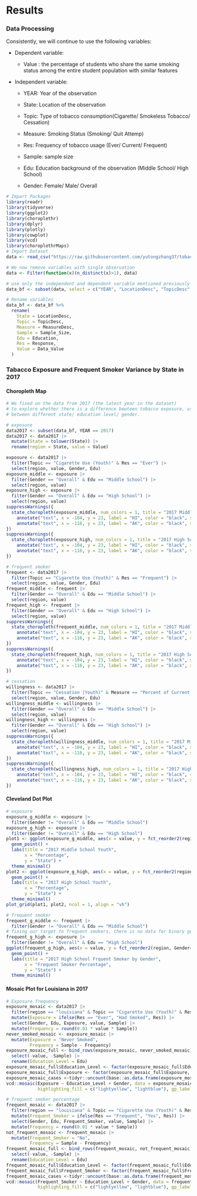 # Results

### Data Processing

Consistently, we will continue to use the following variables:

-   Dependent variable:

    -   Value : the percentage of students who share the same smoking status among the entire student population with similar features

-   Independent variable:

    -   YEAR: Year of the observation

    -   State: Location of the observation

    -   Topic: Type of tobacco consumption(Cigarette/ Smokeless Tobacco/ Cessation)

    -   Measure: Smoking Status (Smoking/ Quit Attemp)

    -   Res: Frequency of tobacco usage (Ever/ Current/ Frequent)

    -   Sample: sample size

    -   Edu: Education background of the observation (Middle School/ High School)

    -   Gender: Female/ Male/ Overall

```r
# Impart Packages 
library(readr)
library(tidyverse)
library(ggplot2)
library(choroplethr)
library(dplyr)
library(plotly)
library(cowplot)
library(vcd)
library(choroplethrMaps)
# Import Dataset 
data <- read_csv("https://raw.githubusercontent.com/yutongzhang37/tobacco/main/Data/Youth_Tobacco_Survey__YTS__Data.csv")

# We now remove variables with single observation
data <- Filter(function(x)(n_distinct(x)>1), data)

# use only the independent and dependent variable mentioned previously
data_bf <- subset(data, select = c("YEAR", "LocationDesc", "TopicDesc", "MeasureDesc", "Response","Data_Value","Sample_Size", "Gender", "Education"))

# Rename variables
data_bf <- data_bf %>%
  rename(
    State = LocationDesc,
    Topic = TopicDesc,
    Measure = MeasureDesc,
    Sample = Sample_Size,
    Edu = Education,
    Res = Response,
    Value = Data_Value
  )
```

### Tabacco Exposure and Frequent Smoker Variance by State in 2017

#### Choropleth Map

```r
# We fixed on the data from 2017 (the latest year in the dataset)
# to explore whether there is a difference bewteen tobacco exposure, usage frequency and cessation
# between different state/ education level/ gender.

# exposure
data2017 <- subset(data_bf, YEAR == 2017)
data2017 <- data2017 |>
  mutate(State = tolower(State)) |>
  rename(region = State, value = Value)

exposure <- data2017 |>
  filter(Topic == "Cigarette Use (Youth)" & Res == "Ever") |>
  select(region, value, Gender, Edu)
exposure_middle <- exposure |>
  filter(Gender == "Overall" & Edu == "Middle School") |>
  select(region, value)
exposure_high <- exposure |>
  filter(Gender == "Overall" & Edu == "High School") |>
  select(region, value)
suppressWarnings({
  state_choropleth(exposure_middle, num_colors = 1, title = "2017 Middle School Youth Cigarette Exposure") +
    annotate("text", x = -104, y = 23, label = "HI", color = "black", size = 3) +
    annotate("text", x = -116, y = 23, label = "AK", color = "black", size = 3)
})
suppressWarnings({
  state_choropleth(exposure_high, num_colors = 1, title = "2017 High School Youth Cigarette Exposure") +
    annotate("text", x = -104, y = 23, label = "HI", color = "black", size = 3) +
    annotate("text", x = -116, y = 23, label = "AK", color = "black", size = 3)
})
```

```r
# frequent smoker
frequent <- data2017 |>
  filter(Topic == "Cigarette Use (Youth)" & Res == "Frequent") |>
  select(region, value, Gender, Edu)
frequent_middle <- frequent |>
  filter(Gender == "Overall" & Edu == "Middle School") |>
  select(region, value)
frequent_high <- frequent |>
  filter(Gender == "Overall" & Edu == "High School") |>
  select(region, value)
suppressWarnings({
  state_choropleth(frequent_middle, num_colors = 1, title = "2017 Middle School Frquent Smoker") +
    annotate("text", x = -104, y = 23, label = "HI", color = "black", size = 3) +
    annotate("text", x = -116, y = 23, label = "AK", color = "black", size = 3)
})
suppressWarnings({
  state_choropleth(frequent_high, num_colors = 1, title = "2017 High School Youth Frquent Smoker") +
    annotate("text", x = -104, y = 23, label = "HI", color = "black", size = 3) +
    annotate("text", x = -116, y = 23, label = "AK", color = "black", size = 3)
})
```

```r
# cessation
willingness <- data2017 |>
  filter(Topic == "Cessation (Youth)" & Measure == "Percent of Current Smokers Who Want to Quit") |>
  select(region, value, Gender, Edu)
willingness_middle <- willingness |>
  filter(Gender == "Overall" & Edu == "Middle School") |>
  select(region, value)
willingness_high <- willingness |>
  filter(Gender == "Overall" & Edu == "High School") |>
  select(region, value)
suppressWarnings({
  state_choropleth(willingness_middle, num_colors = 1, title = "2017 Middle School Quit Smoking Williness") +
    annotate("text", x = -104, y = 23, label = "HI", color = "black", size = 3) +
    annotate("text", x = -116, y = 23, label = "AK", color = "black", size = 3)
})
suppressWarnings({
  state_choropleth(willingness_high, num_colors = 1, title = "2017 High School Quit Smoking Williness") +
    annotate("text", x = -104, y = 23, label = "HI", color = "black", size = 3) +
    annotate("text", x = -116, y = 23, label = "AK", color = "black", size = 3)
})
```

#### Cleveland Dot Plot

```r
# exposure
exposure_g_middle <- exposure |>
  filter(Gender != "Overall" & Edu == "Middle School")
exposure_g_high <- exposure |>
  filter(Gender != "Overall" & Edu == "High School")
plot1 <- ggplot(exposure_g_middle, aes(x = value, y = fct_reorder2(region, Gender=='Male', value, .desc=FALSE), color = Gender)) +
  geom_point() +
  labs(title = "2017 Middle School Youth",
       x = "Percentage",
       y = "State") +
  theme_minimal()
plot2 <- ggplot(exposure_g_high, aes(x = value, y = fct_reorder2(region, Gender=='Male', value, .desc=FALSE), color = Gender)) +
  geom_point() +
  labs(title = "2017 High School Youth",
       x = "Percentage",
       y = "State") +
  theme_minimal()
plot_grid(plot1, plot2, ncol = 1, align = "vh")
```

```r
# frequent smoker
frequent_g_middle <- frequent |>
  filter(Gender != "Overall" & Edu == "Middle School")
# fixing our target to frequent smokers, there is no data for binary gender in middle school
frequent_g_high <- exposure |>
  filter(Gender != "Overall" & Edu == "High School")
ggplot(frequent_g_high, aes(x = value, y = fct_reorder2(region, Gender=='Male', value, .desc=FALSE), color = Gender)) +
  geom_point() +
  labs(title = "2017 High School Frquent Smoker by Gender",
       x = "Frequent Smoker Percentage",
       y = "State") +
  theme_minimal()
```

#### Mosaic Plot for Louisiana in 2017

```r

# Exposure frequency
exposure_mosaic <- data2017 |>
  filter(region == "louisiana" & Topic == "Cigarette Use (Youth)" & Res == "Ever" & Gender != "Overall")|>
  mutate(Exposure = ifelse(Res == "Ever", "Had Smoked", Res)) |>
  select(Gender, Edu, Exposure, value, Sample) |>
  mutate(Frequency = round(0.01 * value * Sample))
never_smoked_mosaic <- exposure_mosaic |>
  mutate(Exposure = "Never Smoked",
         Frequency = Sample - Frequency)
exposure_mosaic_full <- bind_rows(exposure_mosaic, never_smoked_mosaic) |>
  select(-value, -Sample) |>
  rename(Education_Level = Edu)
exposure_mosaic_full$Education_Level <- factor(exposure_mosaic_full$Education_Level, levels = c("Middle School", "High School"))
exposure_mosaic_full$Exposure <- factor(exposure_mosaic_full$Exposure, levels = c("Never Smoked", "Had Smoked"))
exposure_mosaic_cases <-tidyr::uncount(base::as.data.frame(exposure_mosaic_full), Frequency)
vcd::mosaic(Exposure ~ Education_Level + Gender, data = exposure_mosaic_cases, direction = c("v","v","h"),
            highlighting_fill = c("lightyellow", "lightblue"), gp_labels=(gpar(fontsize=9)))
```

```r
# frequent smoker percentage
frequent_mosaic <- data2017 |>
  filter(region == "louisiana" & Topic == "Cigarette Use (Youth)" & Res == "Frequent" & Gender != "Overall")|>
  mutate(Frequent_Smoker = ifelse(Res == "Frequent", "Yes", Res)) |>
  select(Gender, Edu, Frequent_Smoker, value, Sample) |>
  mutate(Frequency = round(0.01 * value * Sample))
not_frequent_mosaic <- frequent_mosaic |>
  mutate(Frequent_Smoker = "No",
         Frequency = Sample - Frequency)
frequent_mosaic_full <- bind_rows(frequent_mosaic, not_frequent_mosaic) |>
  select(-value, -Sample) |>
  rename(Education_Level = Edu)
frequent_mosaic_full$Education_Level <- factor(frequent_mosaic_full$Education_Level, levels = c("Middle School", "High School"))
frequent_mosaic_full$Frequent_Smoker <- factor(frequent_mosaic_full$Frequent_Smoker, levels = c("No", "Yes"))
frequent_mosaic_cases <-tidyr::uncount(base::as.data.frame(frequent_mosaic_full), Frequency)
vcd::mosaic(Frequent_Smoker ~ Education_Level + Gender, data = frequent_mosaic_cases, direction = c("v","v","h"),
            highlighting_fill = c("lightyellow", "lightblue"), gp_labels=(gpar(fontsize=9)))
```
